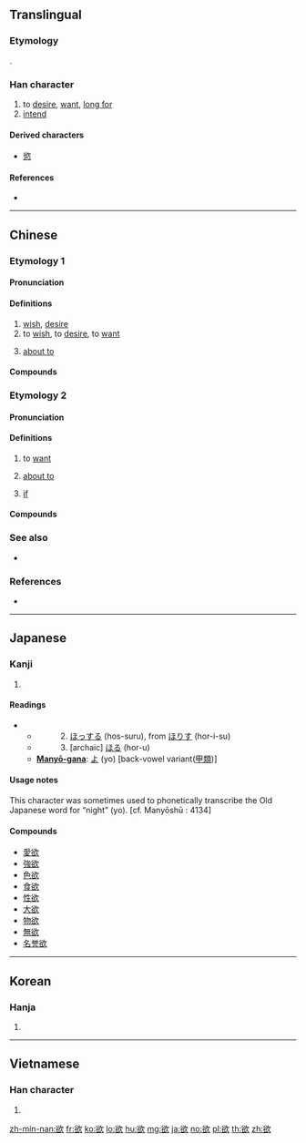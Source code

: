 {{also|慾}}
==Translingual==

===Etymology===
{{Han etyl}}{{Han compound|谷|欠|t2=blow|ls=psc|c1=p|c2=s}}.

===Han character===
{{Han char|rn=76|rad=欠|as=07|sn=11|four=87682|canj=CRNO|ids=⿰谷欠}}

# to [[desire]], [[want]], [[long for]] <!-- Is this by simplification of 慾, or is this earlier? -->
# [[intend]]

====Derived characters====
* [[慾]]

====References====
* {{Han ref|kx=0567.360|dkj=16080|dj=0956.100|hdz=32140.070|uh=6B32|ud=27442|bh=B1FD|bd=45565}}

----

==Chinese==

===Etymology 1===
{{zh-forms}}

====Pronunciation====
{{zh-pron
|m=yù
|c=juk6
|h=pfs=yu̍k
|mn=io̍k
|w=
|mc=y
|oc=y
|ma=y
|cat=v,n,adv
}}

====Definitions====
{{zh-hanzi}}

# [[wish]], [[desire]]
# to [[wish]], to [[desire]], to [[want]]
#: {{zh-x|工 欲 善 其 事，必 先 利 其 器。|If a workman '''wishes''' to do a good job, he must first sharpen his tools.|ref="Duke Ling of Wei," ''Analects of Confucius'' (《論語·衛靈公》)|CL}}
#: {{zh-x|如 閣下 欲 以 電郵 聯絡 政府 資訊 中心，請 透過 網頁：XYZ 傳送 問題。|Please send your [[enquiry|enquiries]] and suggestions to the Public Information Centre by email via the homepage: XYZ.}}
# [[about to]]

====Compounds====
{{zh-der|欲望}}

===Etymology 2===
{{zh-forms|alt=卜,要,勃-Min Dong,剝-Min Dong}}

====Pronunciation====
{{zh-pron
|md=buóh
|md_note=semantic (訓用字)
|mn=xm,zz,tp,yl,tn,kh,hc,tc:beh/qz,lk,sx,km:berh/zz:boeh/mg:boh
|mn_note=semantic (訓用字)
|dial=n
|cat=v,adv,con
}}

====Definitions====
{{zh-hanzi}}

# {{lb|zh|Hokkien|Min Dong}} to [[want]]
#: {{zh-x|你 欲 佮 我 去 圖書館 無？|Do you '''want''' to go to the library with me?|MN}}
# {{lb|zh|Hokkien|Min Dong}} [[about to]]
#: {{zh-x|欲 落雨 矣，咱 著[着] 出去 收衫。|It's '''about to''' rain! Let's go out to bring in the laundry.|MN|tr=Beh lo̍h-hō͘--ah, lán tio̍h chhut-khì siu-saⁿ.}}
# {{lb|zh|Hokkien}} [[if]]
#: {{zh-x|欲 我，我 就{tō} 會 較早 睏。|'''If''' I were you, I would've slept earlier.|MN}}

====Compounds====
{{zh-der|欲暗仔:beh-àm-á, boeh-àm-á|欲呢:beh-nî, boeh-nî|欲知<!-- :beh-tsai, boeh-tsai -->|強欲:kiōng-beh, kiōng-boeh|拄欲:tú beh, tú boeh|咧欲<!-- :teh-beh, teh-boeh, tih-beh, tih-boeh -->|嘛欲:mā beh, mā boeh}}

===See also===
* {{zh-l|要|tr=yào}}

===References===
* {{thcwdq|欲}}

----

==Japanese==

===Kanji===
{{ja-kanji|grade=6|rs=欠07}}

# {{defn|lang=ja|sort=欠07}}

====Readings====
* {{ja-readings|goon=[[よく]] (yoku)|kanon=[[よく]] (yoku)|kun=　1. [[ほしい]] (hoshi-i)}}
** 　　　2. [[ほっする]] (hos-suru), from [[ほりす]] (hor-i-su)
** 　　　3. [archaic] [[ほる]] (hor-u)
** '''[[Manyō-gana]]''': [[よ]] (yo) [back-vowel variant([[甲類]])]

====Usage notes====
This character was sometimes used to phonetically transcribe the Old Japanese word for “night” (yo). [cf. Manyōshū : 4134]

====Compounds====
* [[愛欲]]
* [[強欲]]
* [[色欲]]
* [[食欲]]
* [[性欲]]
* [[大欲]]
* [[物欲]]
* [[無欲]]
* [[名誉欲]]

----

==Korean==

===Hanja===
{{ko-hanja|hangeul=[[욕]]|eumhun=바랄 욕 (para-r yok)|rv=yok|mr=yok|y=yok}}

# {{defn|lang=ko|sort=欠07}}

----

==Vietnamese==

===Han character===
{{vi-hantu|[[dục]], [[giục]]|rs=欠07}}

# {{defn|lang=vi|sort=欠07}}

[[zh-min-nan:欲]]
[[fr:欲]]
[[ko:欲]]
[[lo:欲]]
[[hu:欲]]
[[mg:欲]]
[[ja:欲]]
[[no:欲]]
[[pl:欲]]
[[th:欲]]
[[zh:欲]]